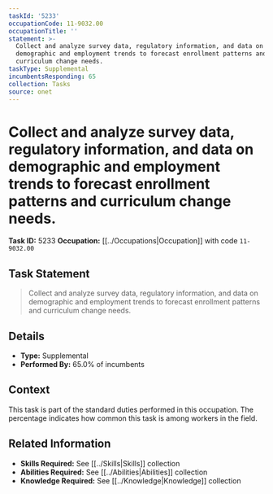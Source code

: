 ```yaml
---
taskId: '5233'
occupationCode: 11-9032.00
occupationTitle: ''
statement: >-
  Collect and analyze survey data, regulatory information, and data on
  demographic and employment trends to forecast enrollment patterns and
  curriculum change needs.
taskType: Supplemental
incumbentsResponding: 65
collection: Tasks
source: onet
---
```

# Collect and analyze survey data, regulatory information, and data on demographic and employment trends to forecast enrollment patterns and curriculum change needs.

**Task ID:** 5233
**Occupation:** [[../Occupations|Occupation]] with code `11-9032.00`

## Task Statement

> Collect and analyze survey data, regulatory information, and data on demographic and employment trends to forecast enrollment patterns and curriculum change needs.

## Details

- **Type:** Supplemental
- **Performed By:** 65.0% of incumbents

## Context

This task is part of the standard duties performed in this occupation. The percentage indicates how common this task is among workers in the field.

## Related Information

- **Skills Required:** See [[../Skills|Skills]] collection
- **Abilities Required:** See [[../Abilities|Abilities]] collection
- **Knowledge Required:** See [[../Knowledge|Knowledge]] collection
